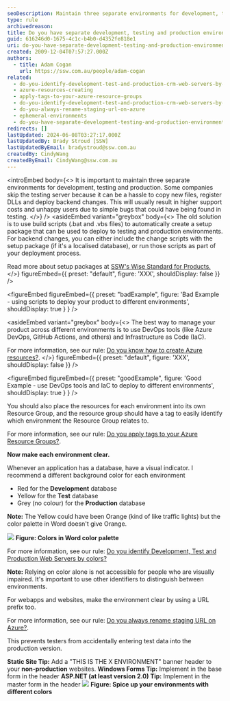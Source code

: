 ```yaml
---
seoDescription: Maintain three separate environments for development, testing and production to ensure a smooth deployment process, reduce support costs, and provide a better user experience.
type: rule
archivedreason:
title: Do you have separate development, testing and production environments?
guid: 616246d0-1675-4c1c-b4b0-d4352fe818e1
uri: do-you-have-separate-development-testing-and-production-environments
created: 2009-12-04T07:57:27.000Z
authors:
  - title: Adam Cogan
    url: https://ssw.com.au/people/adam-cogan
related:
  - do-you-identify-development-test-and-production-crm-web-servers-by-colors
  - azure-resources-creating
  - apply-tags-to-your-azure-resource-groups
  - do-you-identify-development-test-and-production-crm-web-servers-by-colors
  - do-you-always-rename-staging-url-on-azure
  - ephemeral-environments
  - do-you-have-separate-development-testing-and-production-environments
redirects: []
lastUpdated: 2024-06-08T03:27:17.000Z
lastUpdatedBy: Brady Stroud [SSW]
lastUpdatedByEmail: bradystroud@ssw.com.au
createdBy: CindyWang
createdByEmail: CindyWang@ssw.com.au
---
```


<introEmbed
  body={<>
It is important to maintain three separate environments for development, testing and production. Some companies skip the testing server because it can be a hassle to copy new files, register DLLs and deploy backend changes. This will usually result in higher support costs and unhappy users due to simple bugs that could have being found in testing.
  </>}
/>
<asideEmbed
  variant="greybox"
  body={<>
    The old solution is to use build scripts (.bat and .vbs files) to automatically create a setup package that can be used to deploy to testing and production environments. For backend changes, you can either include the change scripts with the setup package (if it's a localised database), or run those scripts as part of your deployment process.

Read more about setup packages at [SSW's Wise Standard for Products.](http://www.ssw.com.au/ssw/Standards/wisesetup/WiseStandards.aspx)
  </>}
  figureEmbed={{
    preset: "default",
    figure: 'XXX',
    shouldDisplay: false
  }}
/>

<figureEmbed figureEmbed={{
  preset: "badExample",
  figure: 'Bad Example - using scripts to deploy your product to different environments',
  shouldDisplay: true
} } />


<asideEmbed
  variant="greybox"
  body={<>
    The best way to manage your product across different environments is to use DevOps tools (like Azure DevOps, GitHub Actions, and others) and Infrastructure as Code (IaC).

For more information, see our rule: [Do you know how to create Azure resources?](/azure-resources-creating).
  </>}
  figureEmbed={{
    preset: "default",
    figure: 'XXX',
    shouldDisplay: false
  }}
/>

<figureEmbed figureEmbed={{
  preset: "goodExample",
  figure: 'Good Example - use DevOps tools and IaC to deploy to different environments',
  shouldDisplay: true
} } />


You should also place the resources for each environment into its own Resource Group, and the resource group should have a tag to easily identify which environment the Resource Group relates to.

For more information, see our rule: [Do you apply tags to your Azure Resource Groups?](/apply-tags-to-your-azure-resource-groups).

**Now make each environment clear.**

Whenever an application has a database, have a visual indicator. I recommend a different background color for each environment

- Red for the **Development** database
- Yellow for the **Test** database
- Grey (no colour) for the **Production** database

**Note:** The Yellow could have been Orange (kind of like traffic lights) but the color palette in Word doesn't give Orange.

![](/uploads/rules/do-you-have-separate-development-testing-and-production-environments/WordColorPallete.gif)
**Figure: Colors in Word color palette**

For more information, see our rule: [Do you identify Development, Test and Production Web Servers by colors?](/do-you-identify-development-test-and-production-crm-web-servers-by-colors)

**Note:** Relying on color alone is not accessible for people who are visually impaired. It's important to use other identifiers to distinguish between environments.

For webapps and websites, make the environment clear by using a URL prefix too.

For more information, see our rule: [Do you always rename staging URL on Azure?](/do-you-always-rename-staging-url-on-azure).

This prevents testers from accidentally entering test data into the production version.

**Static Site Tip:** Add a "THIS IS THE X ENVIRONMENT" banner header to your **non-production** websites.
**Windows Forms Tip:** Implement in the base form in the header
**ASP.NET (at least version 2.0) Tip:** Implement in the master form in the header
![](/uploads/rules/do-you-have-separate-development-testing-and-production-environments/dev_test_prod_servers.gif)
**Figure: Spice up your environments with different colors**
